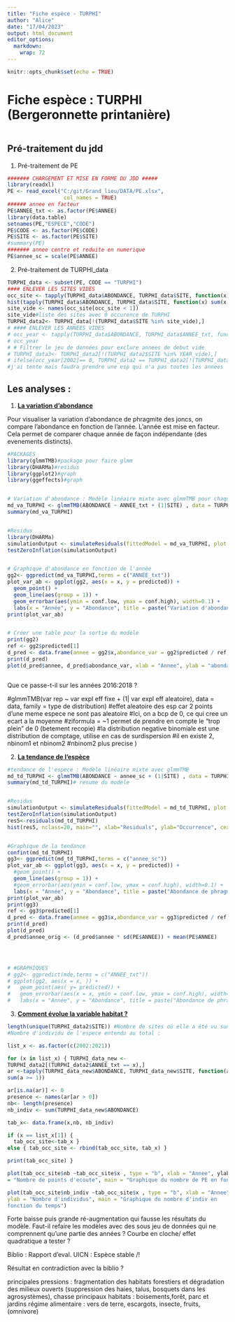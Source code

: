 ```yaml
---
title: "Fiche espèce - TURPHI"
author: "Alice"
date: "17/04/2023"
output: html_document
editor_options: 
  markdown: 
    wrap: 72
---
```


```r
knitr::opts_chunk$set(echo = TRUE)
```

# Fiche espèce : TURPHI (Bergeronnette printanière)

```r

```

## Pré-traitement du jdd

1)  Pré-traitement de PE

```r
####### CHARGEMENT ET MISE EN FORME DU JDD #####
library(readxl)
PE <- read_excel("C:/git/Grand_lieu/DATA/PE.xlsx",
                  col_names = TRUE)
###### annee en facteur 
PE$ANNEE_txt <- as.factor(PE$ANNEE)
library(data.table)
setnames(PE,"ESPECE","CODE")
PE$CODE <- as.factor(PE$CODE)
PE$SITE <- as.factor(PE$SITE)
#summary(PE)
####### annee centre et reduite en numerique 
PE$annee_sc = scale(PE$ANNEE)
```

2)  Pré-traitement de TURPHI_data 

```r

TURPHI_data <- subset(PE, CODE == "TURPHI")
#### ENLEVER LES SITES VIDES
occ_site <- tapply(TURPHI_data$ABONDANCE, TURPHI_data$SITE, function(x) sum(x > 0))
hist(tapply(TURPHI_data$ABONDANCE, TURPHI_data$SITE, function(x) sum(x > 0))) 
site_vide <- names(occ_site[occ_site < 1])
site_vide#liste des sites avec 0 occurence de TURPHI 
TURPHI_data2<- TURPHI_data[!(TURPHI_data$SITE %in% site_vide),]
# #### ENLEVER LES ANNEES VIDES
# occ_year <- tapply(TURPHI_data$ABONDANCE, TURPHI_data$ANNEE_txt, function(x) sum(x > 0))
# occ_year
# # Filtrer le jeu de données pour exclure annees de debut vide
# TURPHI_data3<- TURPHI_data2[!(TURPHI_data2$SITE %in% YEAR_vide),]
# ifelse(occ_year[2002]== 0, TURPHI_data2 == TURPHI_data2[!(TURPHI_data2$ANNEE_txt == "2002"),])
#j'ai tente mais faudra prendre une esp qui n'a pas toutes les annees
```

## Les analyses :

1)  [**La variation d'abondance**]{.ul}

Pour visualiser la variation d'abondance de phragmite des joncs, on
compare l'abondance en fonction de l'année. L'année est mise en facteur.
Cela permet de comparer chaque année de façon indépendante (des
evenements distincts).

```r

#PACKAGES
library(glmmTMB)#package pour faire glmm
library(DHARMa)#residus
library(ggplot2)#graph
library(ggeffects)#graph


# Variation d'abondance : Modèle linéaire mixte avec glmmTMB pour chaque espèce
md_va_TURPHI <- glmmTMB(ABONDANCE ~ ANNEE_txt + (1|SITE) , data = TURPHI_data2, family = nbinom2, ziformula = ~1)
summary(md_va_TURPHI)


#Residus 
library(DHARMa)
simulationOutput <- simulateResiduals(fittedModel = md_va_TURPHI, plot = T)#met du temps 
testZeroInflation(simulationOutput)


# Graphique d'abondance en fonction de l'année 
gg2<- ggpredict(md_va_TURPHI,terms = c("ANNEE_txt"))
plot_var_ab <- ggplot(gg2, aes(x = x, y = predicted)) +
  geom_point() +
  geom_line(aes(group = 1)) +
  geom_errorbar(aes(ymin = conf.low, ymax = conf.high), width=0.1) + 
  labs(x = "Année", y = "Abondance", title = paste("Variation d'abondance au fil du temps"))
print(plot_var_ab)


# Créer une table pour la sortie du modèle
print(gg2)
ref <- gg2$predicted[1] 
d_pred <- data.frame(annee = gg2$x,abondance_var = gg2$predicted / ref, ICinf = gg2$conf.low/ref , ICsup = gg2$conf.high/ref)
print(d_pred)
plot(d_pred$annee, d_pred$abondance_var, xlab = "Annee", ylab = "abondance")



```

Que ce passe-t-il sur les années 2016:2018 ?

\#glmmTMB(var rep \~ var expl eff fixe + (1\| var expl eff aleatoire),
data = data, family = type de distribution) \#effet aleatoire des esp
car 2 points d'une meme espece ne sont pas aleatoire \#Ici, on a bcp de
0, ce qui cree un ecart a la moyenne \#ziformula = \~1 permet de prendre
en compte le "trop plein" de 0 (betement recopie) \#la distribution
negative binomiale est une distribution de comptage, utilise en cas de
surdispersion \#il en existe 2, nbinom1 et nbinom2 \#nbinom2 plus
precise )

2)  [**La tendance de l'espèce**]{.ul}

```r

#tendance de l'espece : Modèle linéaire mixte avec glmmTMB
md_td_TURPHI <- glmmTMB(ABONDANCE ~ annee_sc + (1|SITE) , data = TURPHI_data, family = nbinom2, ziformula = ~1)
summary(md_td_TURPHI)# resume du modèle


#Residus 
simulationOutput <- simulateResiduals(fittedModel = md_td_TURPHI, plot = T)#met du temps 
testZeroInflation(simulationOutput)
res5<-residuals(md_td_TURPHI)
hist(res5, nclass=20, main="", xlab="Residuals", ylab="Occurrence", cex.lab=1.5,col='grey') # distribution des résidus


#Graphique de la tendance 
confint(md_td_TURPHI)
gg3<- ggpredict(md_td_TURPHI,terms = c("annee_sc"))
plot_var_ab <- ggplot(gg3, aes(x = x, y = predicted)) +
  #geom_point() +
  geom_line(aes(group = 1)) +
  #geom_errorbar(aes(ymin = conf.low, ymax = conf.high), width=0.1) + 
  labs(x = "Année", y = "Abondance", title = paste("Abondance de phragmite des joncs au fil du temps"))
print(plot_var_ab)
print(gg3)
ref <- gg3$predicted[1] 
d_pred <- data.frame(annee = gg3$x,abondance_var = gg3$predicted / ref, ICinf = gg3$conf.low/ref , ICsup = gg3$conf.high/ref)
print(d_pred)
plot(d_pred)
d_pred$annee_orig <- (d_pred$annee * sd(PE$ANNEE)) + mean(PE$ANNEE)




# #GRAPHIQUES
# gg2<- ggpredict(mde,terms = c("ANNEE_txt"))
# ggplot(gg2, aes(x = x, )) +
#   geom_point(aes( y= predicted)) +
#   geom_errorbar(aes(x = x, ymin = conf.low, ymax = conf.high), width=0.1) + 
#   labs(x = "Année", y = "Abondance", title = paste("Abondance de phragmite des joncs au fil du temps"))

```

3)  [**Comment évolue la variable habitat ?**]{.ul}

```r
length(unique(TURPHI_data2$SITE)) #Nombre de sites où elle a été vu sum(TURPHI_data2$ABONDANCE)
#Nombre d'individu de l'espece entendu au total :

list_x <- as.factor(c(2002:2021))

for (x in list_x) { TURPHI_data_new <-
TURPHI_data2[(TURPHI_data2$ANNEE_txt == x),] 
ar <-tapply(TURPHI_data_new$ABONDANCE, TURPHI_data_new$SITE, function(a)
sum(a >= 1))

ar[is.na(ar)] <- 0
presence <- names(ar[ar > 0]) 
nb<- length(presence) 
nb_indiv <- sum(TURPHI_data_new$ABONDANCE) 

tab_x<- data.frame(x,nb, nb_indiv) 

if (x == list_x[1]) {
  tab_occ_site<-tab_x } 
else { tab_occ_site <- rbind(tab_occ_site, tab_x) }

print(tab_occ_site) }

plot(tab_occ_site$nb ~tab_occ_site$x , type = "b", xlab = "Annee", ylab
= "Nombre de points d'ecoute", main = "Graphique du nombre de PE en fonction du temps")

plot(tab_occ_site$nb_indiv ~tab_occ_site$x , type = "b", xlab = "Annee",
ylab = "Nombre d'individus", main = "Graphique du nombre d'indiv en
fonction du temps")
```


Forte baisse puis grande ré-augmentation qui fausse les résultats du modèle. Faut-il refaire les modèles avec des sous jeu de données qui ne comprennent qu'une partie des années ? Courbe en cloche/ effet quadratique a tester ? 

Biblio : 
Rapport d'eval. UICN : Espèce stable /!\ 

Résultat en contradiction avec la biblio ? 

principales pressions : fragmentation des habitats forestiers et dégradation des milieux ouverts (suppression des haies, talus, bosquets dans les agrosystèmes), chasse
principaux habitats : boisements,forêt, parc et jardins 
régime alimentaire : vers de terre, escargots, insecte, fruits, (omnivore)

